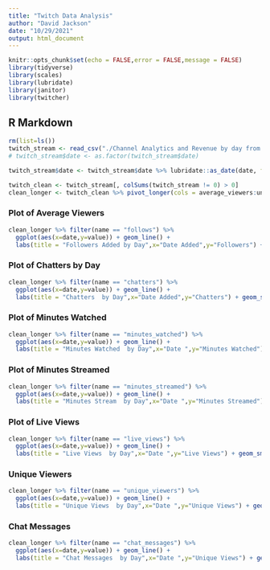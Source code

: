 ```yaml
---
title: "Twitch Data Analysis"
author: "David Jackson"
date: "10/29/2021"
output: html_document
---
```


```r
knitr::opts_chunk$set(echo = FALSE,error = FALSE,message = FALSE)
library(tidyverse)
library(scales)
library(lubridate)
library(janitor)
library(twitcher)
```

## R Markdown


```r
rm(list=ls())
twitch_stream <- read_csv("./Channel Analytics and Revenue by day from Sept_30_2021 to Oct_29_2021.csv") %>% clean_names() 
# twitch_stream$date <- as.factor(twitch_stream$date)

twitch_stream$date <- twitch_stream$date %>% lubridate::as_date(date, format = "%A %b %d  %Y")
```
```r
twitch_clean <- twitch_stream[, colSums(twitch_stream != 0) > 0]
clean_longer <- twitch_clean %>% pivot_longer(cols = average_viewers:unique_viewers)
```

###  Plot of Average Viewers

```r
clean_longer %>% filter(name == "follows") %>%
  ggplot(aes(x=date,y=value)) + geom_line() +
  labs(title = "Followers Added by Day",x="Date Added",y="Followers") + geom_smooth(aes(x=date,y=value),method ="glm")
``` 

###  Plot of Chatters by Day

```r
clean_longer %>% filter(name == "chatters") %>%
  ggplot(aes(x=date,y=value)) + geom_line() +
  labs(title = "Chatters  by Day",x="Date Added",y="Chatters") + geom_smooth(aes(x=date,y=value),method = "glm")
``` 

###  Plot of Minutes Watched

```r
clean_longer %>% filter(name == "minutes_watched") %>%
  ggplot(aes(x=date,y=value)) + geom_line() +
  labs(title = "Minutes Watched  by Day",x="Date ",y="Minutes Watched") + geom_smooth(aes(x=date,y=value),method ="glm")
``` 

###  Plot of Minutes Streamed

```r
clean_longer %>% filter(name == "minutes_streamed") %>%
  ggplot(aes(x=date,y=value)) + geom_line() +
  labs(title = "Minutes Stream  by Day",x="Date ",y="Minutes Streamed") + geom_smooth(aes(x=date,y=value),method="glm")
``` 

###  Plot of Live Views

```r
clean_longer %>% filter(name == "live_views") %>%
  ggplot(aes(x=date,y=value)) + geom_line() +
  labs(title = "Live Views  by Day",x="Date ",y="Live Views") + geom_smooth(aes(x=date,y=value),method="glm")
```


### Unique Viewers

```r
clean_longer %>% filter(name == "unique_viewers") %>%
  ggplot(aes(x=date,y=value)) + geom_line() +
  labs(title = "Unique Views  by Day",x="Date ",y="Unique Views") + geom_smooth(aes(x=date,y=value),method="glm")
```

### Chat Messages 

```r
clean_longer %>% filter(name == "chat_messages") %>%
  ggplot(aes(x=date,y=value)) + geom_line() +
  labs(title = "Chat Messages  by Day",x="Date ",y="Unique Views") + geom_smooth(aes(x=date,y=value),method="glm")
```